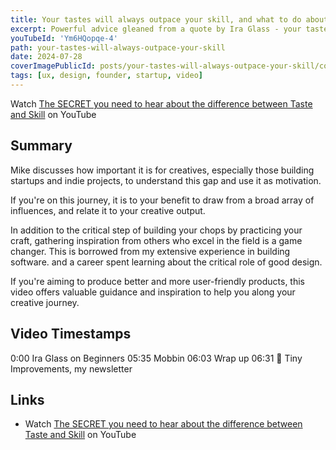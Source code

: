 ```yaml
---
title: Your tastes will always outpace your skill, and what to do about it
excerpt: Powerful advice gleaned from a quote by Ira Glass - your taste will always outpace your creative abilities.
youTubeId: 'Ym6HQopqe-4'
path: your-tastes-will-always-outpace-your-skill
date: 2024-07-28
coverImagePublicId: posts/your-tastes-will-always-outpace-your-skill/cover
tags: [ux, design, founder, startup, video]
---
```


Watch [The SECRET you need to hear about the difference between Taste and Skill](https://youtu.be/Ym6HQopqe-4) on YouTube

## Summary

Mike discusses how important it is for creatives, especially those building startups and indie projects, to understand this gap and use it as motivation.

If you're on this journey, it is to your benefit to draw from a broad array of influences, and relate it to your creative output.

In addition to the critical step of building your chops by practicing your craft, gathering inspiration from others who excel in the field is a game changer. This is borrowed from my extensive experience in building software. and a career spent learning about the critical role of good design.

If you're aiming to produce better and more user-friendly products, this video offers valuable guidance and inspiration to help you along your creative journey.

## Video Timestamps

0:00 Ira Glass on Beginners
05:35 Mobbin
06:03 Wrap up
06:31 💌 Tiny Improvements, my newsletter

## Links

- Watch [The SECRET you need to hear about the difference between Taste and Skill](https://youtu.be/Ym6HQopqe-4) on YouTube
